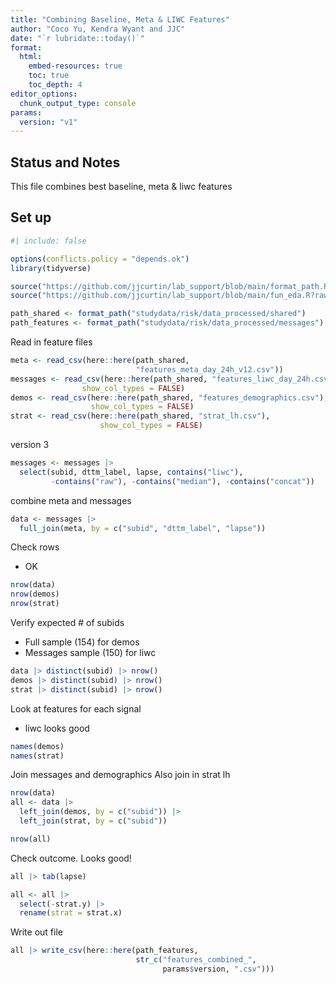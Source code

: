```yaml
---
title: "Combining Baseline, Meta & LIWC Features"
author: "Coco Yu, Kendra Wyant and JJC"
date: "`r lubridate::today()`"
format: 
  html: 
    embed-resources: true
    toc: true 
    toc_depth: 4
editor_options: 
  chunk_output_type: console
params:
  version: "v1"
---
```


## Status and Notes

This file combines best baseline, meta & liwc features


## Set up

```r
#| include: false

options(conflicts.policy = "depends.ok")
library(tidyverse) 

source("https://github.com/jjcurtin/lab_support/blob/main/format_path.R?raw=true")
source("https://github.com/jjcurtin/lab_support/blob/main/fun_eda.R?raw=true")

path_shared <- format_path("studydata/risk/data_processed/shared")
path_features <- format_path("studydata/risk/data_processed/messages")
```

Read in feature files
```r
meta <- read_csv(here::here(path_shared, 
                            "features_meta_day_24h_v12.csv"))
messages <- read_csv(here::here(path_shared, "features_liwc_day_24h.csv"), 
                show_col_types = FALSE) 
demos <- read_csv(here::here(path_shared, "features_demographics.csv"), 
                  show_col_types = FALSE) 
strat <- read_csv(here::here(path_shared, "strat_lh.csv"), 
                    show_col_types = FALSE) 
```

version 3
```r
messages <- messages |> 
  select(subid, dttm_label, lapse, contains("liwc"),
         -contains("raw"), -contains("median"), -contains("concat"))
```

combine meta and messages
```r
data <- messages |> 
  full_join(meta, by = c("subid", "dttm_label", "lapse"))

```


Check rows

- OK
```r
nrow(data)
nrow(demos)
nrow(strat)
```

Verify expected # of subids

- Full sample (154) for demos
- Messages sample (150) for liwc

```r
data |> distinct(subid) |> nrow() 
demos |> distinct(subid) |> nrow() 
strat |> distinct(subid) |> nrow() 
```

Look at features for each signal

- liwc looks good 

```r
names(demos)
names(strat)
```

Join messages and demographics
Also join in strat lh
```r
nrow(data)
all <- data |> 
  left_join(demos, by = c("subid")) |>
  left_join(strat, by = c("subid"))

nrow(all)
```

Check outcome.  Looks good!
```r
all |> tab(lapse) 
```

```r
all <- all |> 
  select(-strat.y) |> 
  rename(strat = strat.x)
```

Write out file
```r
all |> write_csv(here::here(path_features, 
                            str_c("features_combined_", 
                                  params$version, ".csv")))
```
